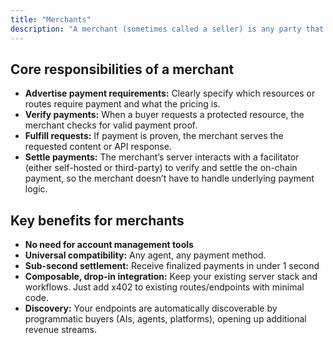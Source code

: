 ```yaml
---
title: "Merchants"
description: "A merchant (sometimes called a seller) is any party that offers digital goods, content, or APIs and monetizes access. Merchants can range from solo developers selling a single endpoint, to enterprises running complex API platforms."
---
```


## **Core responsibilities of a merchant**

- **Advertise payment requirements:** Clearly specify which resources or routes require payment and what the pricing is.
- **Verify payments:** When a buyer requests a protected resource, the merchant checks for valid payment proof.
- **Fulfill requests:** If payment is proven, the merchant serves the requested content or API response.
- **Settle payments:** The merchant’s server interacts with a facilitator (either self-hosted or third-party) to verify and settle the on-chain payment, so the merchant doesn’t have to handle underlying payment logic.

## **Key benefits for merchants**

- **No need for account management tools**
- **Universal compatibility:** Any agent, any payment method.
- **Sub-second settlement:** Receive finalized payments in under 1 second
- **Composable, drop-in integration:** Keep your existing server stack and workflows. Just add x402 to existing routes/endpoints with minimal code.
- **Discovery:** Your endpoints are automatically discoverable by programmatic buyers (AIs, agents, platforms), opening up additional revenue streams.